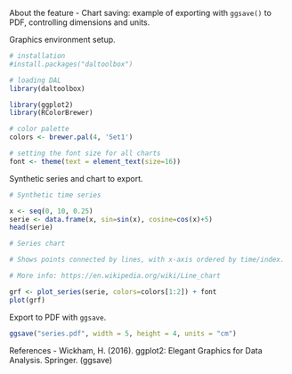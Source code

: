 About the feature
- Chart saving: example of exporting with `ggsave()` to PDF, controlling dimensions and units.

Graphics environment setup.
```r
# installation 
#install.packages("daltoolbox")

# loading DAL
library(daltoolbox) 
```

```r
library(ggplot2)
library(RColorBrewer)

# color palette
colors <- brewer.pal(4, 'Set1')

# setting the font size for all charts
font <- theme(text = element_text(size=16))
```

Synthetic series and chart to export.
```r
# Synthetic time series

x <- seq(0, 10, 0.25)
serie <- data.frame(x, sin=sin(x), cosine=cos(x)+5)
head(serie)
```

```r
# Series chart

# Shows points connected by lines, with x-axis ordered by time/index.

# More info: https://en.wikipedia.org/wiki/Line_chart

grf <- plot_series(serie, colors=colors[1:2]) + font
plot(grf)
```

Export to PDF with `ggsave`.
```r
ggsave("series.pdf", width = 5, height = 4, units = "cm")
```

References
- Wickham, H. (2016). ggplot2: Elegant Graphics for Data Analysis. Springer. (ggsave)
